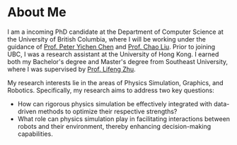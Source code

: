 # About Me

I am a incoming PhD candidate at the Department of Computer Science at the University of British Columbia, where I will be working under the guidance of [Prof. Peter Yichen Chen](https://peterchencyc.com/) and [Prof. Chao Liu](https://chaoliu.tech/). Prior to joining UBC, I was a research assistant at the University of Hong Kong. I earned both my Bachelor's degree and Master's degree from Southeast University, where I was supervised by [Prof. Lifeng Zhu](https://ins.seu.edu.cn/zlf/list.htm).

My research interests lie in the areas of Physics Simulation, Graphics, and Robotics. Specifically, my research aims to address two key questions:  

- How can rigorous physics simulation be effectively integrated with data-driven methods to optimize their respective strengths?
- What role can physics simulation play in facilitating interactions between robots and their environment, thereby enhancing decision-making capabilities.
